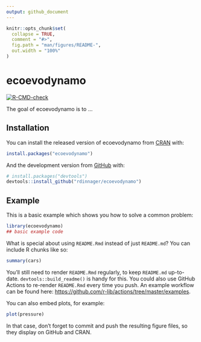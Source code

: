 ```yaml
---
output: github_document
---
```


<!-- README.md is generated from README.Rmd. Please edit that file -->

```r
knitr::opts_chunk$set(
  collapse = TRUE,
  comment = "#>",
  fig.path = "man/figures/README-",
  out.width = "100%"
)
```

# ecoevodynamo

<!-- badges: start -->
[![R-CMD-check](https://github.com/rdinnager/ecoevodynamo/workflows/R-CMD-check/badge.svg)](https://github.com/rdinnager/ecoevodynamo/actions)
<!-- badges: end -->

The goal of ecoevodynamo is to ...

## Installation

You can install the released version of ecoevodynamo from [CRAN](https://CRAN.R-project.org) with:

``` r
install.packages("ecoevodynamo")
```

And the development version from [GitHub](https://github.com/) with:

``` r
# install.packages("devtools")
devtools::install_github("rdinnager/ecoevodynamo")
```
## Example

This is a basic example which shows you how to solve a common problem:

```r
library(ecoevodynamo)
## basic example code
```

What is special about using `README.Rmd` instead of just `README.md`? You can include R chunks like so:

```r
summary(cars)
```

You'll still need to render `README.Rmd` regularly, to keep `README.md` up-to-date. `devtools::build_readme()` is handy for this. You could also use GitHub Actions to re-render `README.Rmd` every time you push. An example workflow can be found here: <https://github.com/r-lib/actions/tree/master/examples>.

You can also embed plots, for example:

```r
plot(pressure)
```

In that case, don't forget to commit and push the resulting figure files, so they display on GitHub and CRAN.
